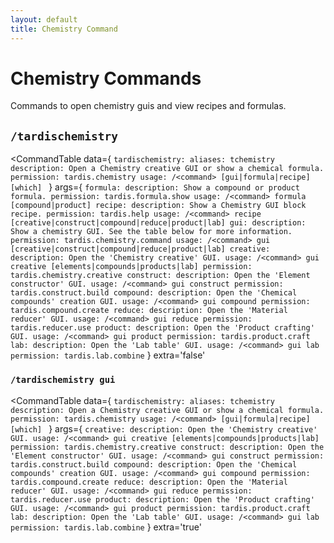 ```yaml
---
layout: default
title: Chemistry Command
---
```



# Chemistry Commands

Commands to open chemistry guis and view recipes and formulas.

## `/tardischemistry`

<CommandTable data={
`tardischemistry:
    aliases: tchemistry
    description: Open a Chemistry creative GUI or show a chemical formula.
    permission: tardis.chemistry
    usage: /<command> [gui|formula|recipe] [which]
    `
}
args={
    `
    formula:
      description: Show a compound or product formula.
      permission: tardis.formula.show
      usage: /<command> formula [compound|product]
    recipe:
      description: Show a Chemistry GUI block recipe.
      permission: tardis.help
      usage: /<command> recipe [creative|construct|compound|reduce|product|lab]
    gui:
      description: Show a chemistry GUI. See the table below for more information.
      permission: tardis.chemistry.command
      usage: /<command> gui [creative|construct|compound|reduce|product|lab]
      creative:
        description: Open the 'Chemistry creative' GUI.
        usage: /<command> gui creative [elements|compounds|products|lab]
        permission: tardis.chemistry.creative
      construct:
        description: Open the 'Element constructor' GUI.
        usage: /<command> gui construct
        permission: tardis.construct.build
      compound:
        description: Open the 'Chemical compounds' creation GUI.
        usage: /<command> gui compound
        permission: tardis.compound.create
      reduce:
        description: Open the 'Material reducer' GUI.
        usage: /<command> gui reduce
        permission: tardis.reducer.use
      product:
        description: Open the 'Product crafting' GUI.
        usage: /<command> gui product
        permission: tardis.product.craft
      lab:
        description: Open the 'Lab table' GUI.
        usage: /<command> gui lab
        permission: tardis.lab.combine
    `
}
extra='false'
>
</CommandTable>

### `/tardischemistry gui`

<CommandTable data={
`tardischemistry:
    aliases: tchemistry
    description: Open a Chemistry creative GUI or show a chemical formula.
    permission: tardis.chemistry
    usage: /<command> [gui|formula|recipe] [which]
    `
}
args={
    `
      creative:
        description: Open the 'Chemistry creative' GUI.
        usage: /<command> gui creative [elements|compounds|products|lab]
        permission: tardis.chemistry.creative
      construct:
        description: Open the 'Element constructor' GUI.
        usage: /<command> gui construct
        permission: tardis.construct.build
      compound:
        description: Open the 'Chemical compounds' creation GUI.
        usage: /<command> gui compound
        permission: tardis.compound.create
      reduce:
        description: Open the 'Material reducer' GUI.
        usage: /<command> gui reduce
        permission: tardis.reducer.use
      product:
        description: Open the 'Product crafting' GUI.
        usage: /<command> gui product
        permission: tardis.product.craft
      lab:
        description: Open the 'Lab table' GUI.
        usage: /<command> gui lab
        permission: tardis.lab.combine
    `
}
extra='true'
>
</CommandTable>

